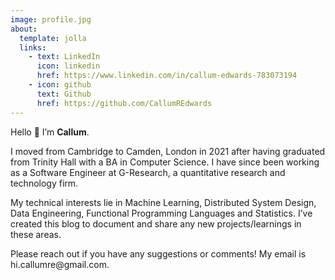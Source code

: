 ```yaml
---
image: profile.jpg
about:
  template: jolla
  links:
    - text: LinkedIn
      icon: linkedin
      href: https://www.linkedin.com/in/callum-edwards-783073194
    - icon: github
      text: Github
      href: https://github.com/CallumREdwards
---
```


Hello 👋 I'm **Callum**.

I moved from Cambridge to Camden, London in 2021 after having graduated from Trinity Hall with a BA in Computer Science. I have since been working as a Software Engineer at G-Research, a quantitative research and technology firm.

My technical interests lie in Machine Learning, Distributed System Design, Data Engineering, Functional Programming Languages and Statistics. I've created this blog to document and share any new projects/learnings in these areas.

Please reach out if you have any suggestions or comments! My email is hi.callumre@gmail.com. 
